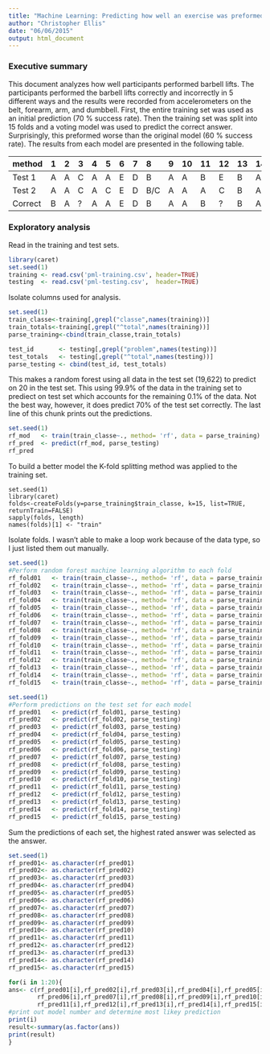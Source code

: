 ```yaml
---
title: "Machine Learning: Predicting how well an exercise was preformed using FitBit data"
author: "Christopher Ellis"
date: "06/06/2015"
output: html_document
---
```


### Executive summary

This document analyzes how well participants performed barbell lifts.
The participants performed the barbell lifts correctly and incorrectly in 5 different ways and
the results were recorded from accelerometers on the belt, forearm, arm, and dumbbell.  First,
the entire training set was used as an initial prediction (70 % success rate).  Then the training
set was split into 15 folds and a voting model was used to predict the correct answer. Surprisingly, this preformed worse than the original model (60 % success rate).  The results from each model are
presented in the following table.


method  1 2 3 4 5 6 7 8   9 10 11 12 13 14 15 16 17 18 19 20
------  - - - - - - - --- - -- -- -- -- -- -- -- -- -- -- --
Test 1  A A C A A E D B   A  A  B  E  B  A  A  E  A  A  C  B
Test 2  A A C A C E D B/C A  A  A  C  B  A  A  B  A  B  C  B
Correct B A ? A A E D B   A  A  B  ?  B  A  ?  E  A  B  B  B
------- - - - - - - - --- - -- -- -- -- -- -- -- -- -- -- --

### Exploratory analysis

Read in the training and test sets.

```r
library(caret)
set.seed(1)
training <- read.csv('pml-training.csv', header=TRUE)
testing  <- read.csv('pml-testing.csv',  header=TRUE)
```

Isolate columns used for analysis.
```r
set.seed(1)
train_classe<-training[,grepl("classe",names(training))]
train_totals<-training[,grepl("^total",names(training))]
parse_training<-cbind(train_classe,train_totals)

test_id       <- testing[,grepl("problem",names(testing))]
test_totals   <- testing[,grepl("^total",names(testing))]
parse_testing <- cbind(test_id, test_totals)
```


This makes a random forest using all data in the test set (19,622) to predict on 20 in the test set.
This using 99.9% of the data in the training set to prediect on test set which accounts for the 
remaining 0.1% of the data.  Not the best way, however, it does predict 70% of the test set correctly.  The last line of this chunk prints out the predictions.
```r
set.seed(1)
rf_mod   <- train(train_classe~., method= 'rf', data = parse_training)
rf_pred  <- predict(rf_mod, parse_testing)
rf_pred
```


To build a better model the K-fold splitting method was applied to the training set.

```{r.cache=TRUE}
set.seed(1)
library(caret)
folds<-createFolds(y=parse_training$train_classe, k=15, list=TRUE, returnTrain=FALSE)
sapply(folds, length)
names(folds)[1] <- "train"
```

Isolate folds.  I wasn't able to make a \emph{for} loop work because of the data type,
so I just listed them out manually.

```r
set.seed(1)
#Perform random forest machine learning algorithm to each fold
rf_fold01   <- train(train_classe~., method= 'rf', data = parse_training[folds[[1]],])
rf_fold02   <- train(train_classe~., method= 'rf', data = parse_training[folds[[2]],])
rf_fold03   <- train(train_classe~., method= 'rf', data = parse_training[folds[[3]],])
rf_fold04   <- train(train_classe~., method= 'rf', data = parse_training[folds[[4]],])
rf_fold05   <- train(train_classe~., method= 'rf', data = parse_training[folds[[5]],])
rf_fold06   <- train(train_classe~., method= 'rf', data = parse_training[folds[[6]],])
rf_fold07   <- train(train_classe~., method= 'rf', data = parse_training[folds[[7]],])
rf_fold08   <- train(train_classe~., method= 'rf', data = parse_training[folds[[8]],])
rf_fold09   <- train(train_classe~., method= 'rf', data = parse_training[folds[[9]],])
rf_fold10   <- train(train_classe~., method= 'rf', data = parse_training[folds[[10]],])
rf_fold11   <- train(train_classe~., method= 'rf', data = parse_training[folds[[11]],])
rf_fold12   <- train(train_classe~., method= 'rf', data = parse_training[folds[[12]],])
rf_fold13   <- train(train_classe~., method= 'rf', data = parse_training[folds[[13]],])
rf_fold14   <- train(train_classe~., method= 'rf', data = parse_training[folds[[14]],])
rf_fold15   <- train(train_classe~., method= 'rf', data = parse_training[folds[[15]],])
```

```r
set.seed(1)
#Perform predictions on the test set for each model
rf_pred01   <- predict(rf_fold01, parse_testing)
rf_pred02   <- predict(rf_fold02, parse_testing)
rf_pred03   <- predict(rf_fold03, parse_testing)
rf_pred04   <- predict(rf_fold04, parse_testing)
rf_pred05   <- predict(rf_fold05, parse_testing)
rf_pred06   <- predict(rf_fold06, parse_testing)
rf_pred07   <- predict(rf_fold07, parse_testing)
rf_pred08   <- predict(rf_fold08, parse_testing)
rf_pred09   <- predict(rf_fold09, parse_testing)
rf_pred10   <- predict(rf_fold10, parse_testing)
rf_pred11   <- predict(rf_fold11, parse_testing)
rf_pred12   <- predict(rf_fold12, parse_testing)
rf_pred13   <- predict(rf_fold13, parse_testing)
rf_pred14   <- predict(rf_fold14, parse_testing)
rf_pred15   <- predict(rf_fold15, parse_testing)
```

Sum the predictions of each set, the highest rated answer was selected as the answer.
```r
set.seed(1)
rf_pred01<- as.character(rf_pred01)
rf_pred02<- as.character(rf_pred02)
rf_pred03<- as.character(rf_pred03)
rf_pred04<- as.character(rf_pred04)
rf_pred05<- as.character(rf_pred05)
rf_pred06<- as.character(rf_pred06)
rf_pred07<- as.character(rf_pred07)
rf_pred08<- as.character(rf_pred08)
rf_pred09<- as.character(rf_pred09)
rf_pred10<- as.character(rf_pred10)
rf_pred11<- as.character(rf_pred11)
rf_pred12<- as.character(rf_pred12)
rf_pred13<- as.character(rf_pred13)
rf_pred14<- as.character(rf_pred14)
rf_pred15<- as.character(rf_pred15)

for(i in 1:20){
ans<- c(rf_pred01[i],rf_pred02[i],rf_pred03[i],rf_pred04[i],rf_pred05[i],
        rf_pred06[i],rf_pred07[i],rf_pred08[i],rf_pred09[i],rf_pred10[i],
        rf_pred11[i],rf_pred12[i],rf_pred13[i],rf_pred14[i],rf_pred15[i])
#print out model number and determine most likey prediction
print(i)
result<-summary(as.factor(ans))
print(result)
}
```
